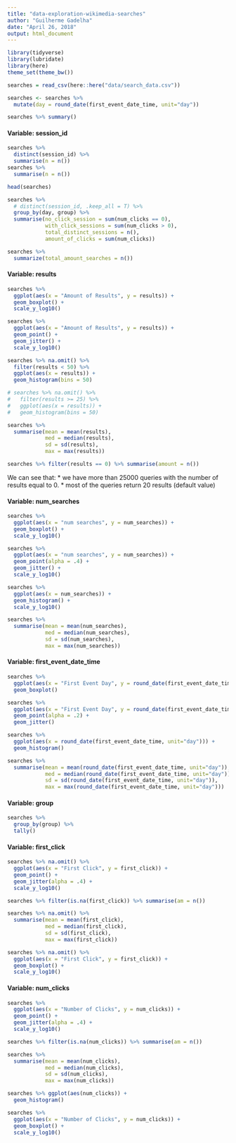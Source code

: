 ```yaml
---
title: "data-exploration-wikimedia-searches"
author: "Guilherme Gadelha"
date: "April 26, 2018"
output: html_document
---
```


```r

library(tidyverse)
library(lubridate)
library(here)
theme_set(theme_bw())

searches = read_csv(here::here("data/search_data.csv"))
```

```r
searches <- searches %>% 
  mutate(day = round_date(first_event_date_time, unit="day"))
```

```r
searches %>% summary()
```


#### Variable: session_id
```r

searches %>% 
  distinct(session_id) %>% 
  summarise(n = n())
searches %>% 
  summarise(n = n())

head(searches)

searches %>% 
  # distinct(session_id, .keep_all = T) %>% 
  group_by(day, group) %>% 
  summarise(no_click_session = sum(num_clicks == 0),
            with_click_sessions = sum(num_clicks > 0),
            total_distinct_sessions = n(),
            amount_of_clicks = sum(num_clicks))

searches %>% 
  summarize(total_amount_searches = n())

```

#### Variable: results
```r
searches %>% 
  ggplot(aes(x = "Amount of Results", y = results)) +
  geom_boxplot() +
  scale_y_log10()

searches %>% 
  ggplot(aes(x = "Amount of Results", y = results)) +
  geom_point() +
  geom_jitter() +
  scale_y_log10()

searches %>% na.omit() %>%
  filter(results < 50) %>%
  ggplot(aes(x = results)) +
  geom_histogram(bins = 50)

# searches %>% na.omit() %>%
#   filter(results >= 25) %>% 
#   ggplot(aes(x = results)) +
#   geom_histogram(bins = 50)

searches %>% 
  summarise(mean = mean(results),
            med = median(results),
            sd = sd(results),
            max = max(results))

searches %>% filter(results == 0) %>% summarise(amount = n())
```

We can see that:
* we have more than 25000 queries with the number of results equal to 0.
* most of the queries return 20 results (default value)

#### Variable: num_searches
```r
searches %>% 
  ggplot(aes(x = "num searches", y = num_searches)) +
  geom_boxplot() +
  scale_y_log10()

searches %>% 
  ggplot(aes(x = "num searches", y = num_searches)) +
  geom_point(alpha = .4) +
  geom_jitter() +
  scale_y_log10()

searches %>%
  ggplot(aes(x = num_searches)) +
  geom_histogram() +
  scale_y_log10()

searches %>% 
  summarise(mean = mean(num_searches),
            med = median(num_searches),
            sd = sd(num_searches),
            max = max(num_searches))
```


#### Variable: first_event_date_time
```r
searches %>% 
  ggplot(aes(x = "First Event Day", y = round_date(first_event_date_time, unit="day"))) +
  geom_boxplot()

searches %>% 
  ggplot(aes(x = "First Event Day", y = round_date(first_event_date_time, unit="day"))) +
  geom_point(alpha = .2) +
  geom_jitter()

searches %>% 
  ggplot(aes(x = round_date(first_event_date_time, unit="day"))) +
  geom_histogram()

searches %>% 
  summarise(mean = mean(round_date(first_event_date_time, unit="day")),
            med = median(round_date(first_event_date_time, unit="day")),
            sd = sd(round_date(first_event_date_time, unit="day")),
            max = max(round_date(first_event_date_time, unit="day")))
```

#### Variable: group
```r
searches %>%    
  group_by(group) %>% 
  tally()
```


#### Variable: first_click
```r
searches %>% na.omit() %>% 
  ggplot(aes(x = "First Click", y = first_click)) +
  geom_point() +
  geom_jitter(alpha = .4) +
  scale_y_log10()

searches %>% filter(is.na(first_click)) %>% summarise(am = n())

searches %>% na.omit() %>% 
  summarise(mean = mean(first_click),
            med = median(first_click),
            sd = sd(first_click),
            max = max(first_click))

searches %>% na.omit() %>% 
  ggplot(aes(x = "First Click", y = first_click)) +
  geom_boxplot() +
  scale_y_log10()

```


#### Variable: num_clicks
```r
searches %>% 
  ggplot(aes(x = "Number of Clicks", y = num_clicks)) +
  geom_point() +
  geom_jitter(alpha = .4) +
  scale_y_log10()

searches %>% filter(is.na(num_clicks)) %>% summarise(am = n())

searches %>% 
  summarise(mean = mean(num_clicks),
            med = median(num_clicks),
            sd = sd(num_clicks),
            max = max(num_clicks))

searches %>% ggplot(aes(num_clicks)) +
  geom_histogram()

searches %>%  
  ggplot(aes(x = "Number of Clicks", y = num_clicks)) +
  geom_boxplot() +
  scale_y_log10()

```